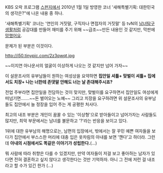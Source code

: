 KBS 오락 프로그램 [[스펀지]]에서 2010년 1월 1일 방영한 코너 '새해특별기획: 대한민국의 생각은?"에 나온 내용 중 하나.

'새해특별기획' 코너는 '연인의 거짓말, 구직자나 면접자의 거짓말' 등 tvN의 [[남녀탐구생활]]처럼 공감대를 만들어 재미를 주기 위해 ~~급조~~만든 내용인 것 같지만, 막판에 [[망했어요]].

문제가 된 부분은 이것이다.

http://i50.tinypic.com/2z3qwqt.jpg

~~이지연 아나운서의 얼굴이 이상하게 나오는 것 같지만 넘어 가자~~

이 설문조사의 유부남들이 원하는 여성상을 요약하면
'''집안일 셔틀+ 맞벌이 셔틀+ 집에서도 치장+ 나는 너한테 존댓말 안해도 너는 날 존대해주시죠?'''

전업 주부라면 집안일을 전담하는 것이 맞지만, 맞벌이를 요구하면서 집안일도 여성에게 떠넘기면…….~~돈 벌어오는 노예~~ 그리고 치장을 요구하려면 위 설문조사의 유부남들도 집안에서 늘 정장을 입어 주는 게 공평한 처사다. 

최고의 내조 부분은 개인이 꿈꿀 수 있는 '이상형'으로 받아들이고 넘어가자는 사람들도 많지만, 최악 부문에서는 남녀를 불문하고 '?'라는 반응을 보이고 있다.

1위에 대한 유부남의 해명으로는, 남편의 입장에서, 밖에서는 잘 꾸민 예쁜 여자들을 보다가 집안에서 부스스한 머리에 대충 입은 옷차림의 아내를 보면 '깬다'고 하더라. 그런데 '''아내의 시점에서도 똑같은 이야기가 성립한다.'''(…)

뭐 사람에 따라 취향은 다를 수 있겠지만, 만약 여자들이 저걸 보고 좋아하는 남자가 있다면 전혀 결혼하고 싶지 않다고 생각한다는 것만 기억하자. 아니 그 전에 저런 걸 내조라고 할 수가 있긴 한가 (...)
